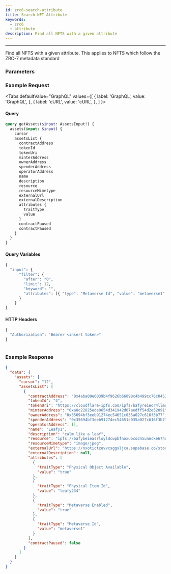 ```yaml
---
id: zrc6-search-attribute
title: Search NFT Attribute
keywords:
  - zrc6
  - attribute
description: Find all NFTS with a given attribute
---
```


---

Find all NFTS with a given attribute.
This applies to NFTS which follow the ZRC-7 metadata standard

### Parameters

### Example Request


<Tabs
  defaultValue="GraphQL"
  values={[
    { label: 'GraphQL', value: 'GraphQL', },
    { label: 'cURL', value: 'cURL', },
  ]
}>

<TabItem value="GraphQL">

#### Query

```graphql
query getAssets($input: AssetsInput!) {
  assets(input: $input) {
    cursor
    assetsList {
      contractAddress
      tokenId
      tokenUri
      minterAddress
      ownerAddress
      spenderAddress
      operatorAddress
      name
      description
      resource
      resourceMimetype
      externalUrl
      externalDescription
      attributes {
        traitType
        value
      }
      contractPaused
      contractPaused
    }
  }
}
```

#### Query Variables

```graphql
{
  "input": {
      "filter": {
        "after": "0",
        "limit": 12,
        "keyword": "",
        "attributes": [{ "type": "Metaverse Id", "value": "metaverse1" }]
      }
    }
}
```

#### HTTP Headers

```graphql
{
  "Authorization": "Bearer <insert token>"
}
```

</TabItem>

<TabItem value="cURL">

```curl

```

</TabItem>
</Tabs>

### Example Response

```json
{
  "data": {
    "assets": {
      "cursor": "12",
      "assetsList": [
        {
          "contractAddress": "0x4aba00e6039b4f9626b66098c4b499cc76c04536",
          "tokenId": "4",
          "tokenUri": "https://cloudflare-ipfs.com/ipfs/bafyreieor4llmsxqi4roph24fmunghjbtmegngsqqxk3py3owosmgwq4dq/metadata.json",
          "minterAddress": "0xa8c22025ede0654d341942d07aedff54d2e52091",
          "ownerAddress": "0x35694bf3eeb91274ec54651c035a027c616f3b77",
          "spenderAddress": "0x35694bf3eeb91274ec54651c035a027c616f3b77",
          "operatorAddress": [],
          "name": "Leafy1",
          "description": "calm like a leaf",
          "resource": "ipfs://bafybeieasrloyldcwpbfnoxuoco3n5unncke67hot27pd5kreg37ftaca4/blob",
          "resourceMimetype": "image/jpeg",
          "externalUrl": "https://nxotictzevvcsggsljca.supabase.co/storage/v1/object/public/assets/public/peaceful.jpg-16z2sqxptk0kdSXr1FCE3",
          "externalDescription": null,
          "attributes": [
            {
              "traitType": "Physical Object Available",
              "value": "true"
            },
            {
              "traitType": "Physical Item Id",
              "value": "leafy234"
            },
            {
              "traitType": "Metaverse Enabled",
              "value": "true"
            },
            {
              "traitType": "Metaverse Id",
              "value": "metaverse1"
            }
          ],
          "contractPaused": false
        }
      ]
    }
  }
}
```
